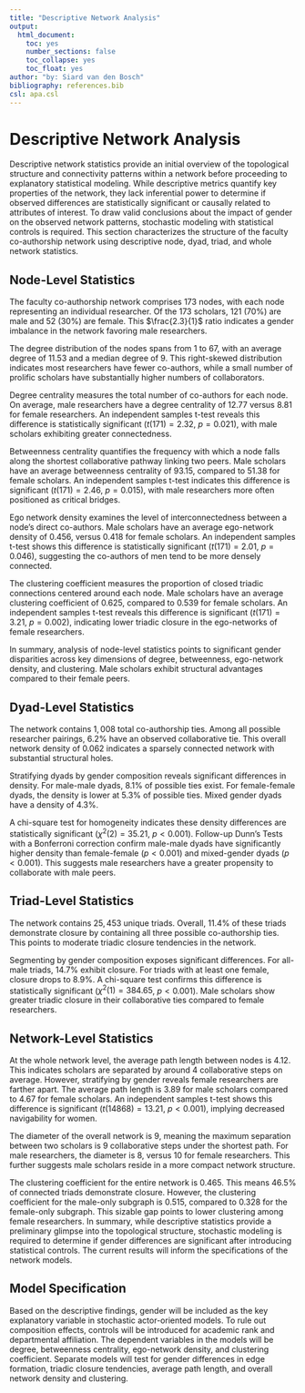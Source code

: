 ```yaml
---
title: "Descriptive Network Analysis"
output:
  html_document: 
    toc: yes
    number_sections: false
    toc_collapse: yes
    toc_float: yes
author: "by: Siard van den Bosch"
bibliography: references.bib
csl: apa.csl
---
```


# Descriptive Network Analysis

Descriptive network statistics provide an initial overview of the topological structure and connectivity patterns within a network before proceeding to explanatory statistical modeling. While descriptive metrics quantify key properties of the network, they lack inferential power to determine if observed differences are statistically significant or causally related to attributes of interest. To draw valid conclusions about the impact of gender on the observed network patterns, stochastic modeling with statistical controls is required. This section characterizes the structure of the faculty co-authorship network using descriptive node, dyad, triad, and whole network statistics.

## Node-Level Statistics 
The faculty co-authorship network comprises $173$ nodes, with each node representing an individual researcher. Of the $173$ scholars, $121$ ($70\%$) are male and $52$ ($30\%$) are female. This $\frac{2.3}{1}$ ratio indicates a gender imbalance in the network favoring male researchers.

The degree distribution of the nodes spans from $1$ to $67$, with an average degree of $11.53$ and a median degree of $9$. This right-skewed distribution indicates most researchers have fewer co-authors, while a small number of prolific scholars have substantially higher numbers of collaborators. 

Degree centrality measures the total number of co-authors for each node. On average, male researchers have a degree centrality of $12.77$ versus $8.81$ for female researchers. An independent samples t-test reveals this difference is statistically significant ($t(171) = 2.32$, $p = 0.021$), with male scholars exhibiting greater connectedness.

Betweenness centrality quantifies the frequency with which a node falls along the shortest collaborative pathway linking two peers. Male scholars have an average betweenness centrality of $93.15$, compared to $51.38$ for female scholars. An independent samples t-test indicates this difference is significant ($t(171) = 2.46$, $p = 0.015$), with male researchers more often positioned as critical bridges.

Ego network density examines the level of interconnectedness between a node's direct co-authors. Male scholars have an average ego-network density of $0.456$, versus $0.418$ for female scholars. An independent samples t-test shows this difference is statistically significant ($t(171) = 2.01$, $p = 0.046$), suggesting the co-authors of men tend to be more densely connected. 

The clustering coefficient measures the proportion of closed triadic connections centered around each node. Male scholars have an average clustering coefficient of $0.625$, compared to $0.539$ for female scholars. An independent samples t-test reveals this difference is significant ($t(171) = 3.21$, $p = 0.002$), indicating lower triadic closure in the ego-networks of female researchers.

In summary, analysis of node-level statistics points to significant gender disparities across key dimensions of degree, betweenness, ego-network density, and clustering. Male scholars exhibit structural advantages compared to their female peers.

## Dyad-Level Statistics
The network contains $1,008$ total co-authorship ties. Among all possible researcher pairings, $6.2\%$ have an observed collaborative tie. This overall network density of $0.062$ indicates a sparsely connected network with substantial structural holes.

Stratifying dyads by gender composition reveals significant differences in density. For male-male dyads, $8.1\%$ of possible ties exist. For female-female dyads, the density is lower at $5.3\%$ of possible ties. Mixed gender dyads have a density of $4.3\%$. 

A chi-square test for homogeneity indicates these density differences are statistically significant ($\chi^2(2) = 35.21$, $p \lt 0.001$). Follow-up Dunn's Tests with a Bonferroni correction confirm male-male dyads have significantly higher density than female-female ($p \lt 0.001$) and mixed-gender dyads ($p \lt 0.001$). This suggests male researchers have a greater propensity to collaborate with male peers.

## Triad-Level Statistics
The network contains $25,453$ unique triads. Overall, $11.4\%$ of these triads demonstrate closure by containing all three possible co-authorship ties. This points to moderate triadic closure tendencies in the network.

Segmenting by gender composition exposes significant differences. For all-male triads, $14.7\%$ exhibit closure. For triads with at least one female, closure drops to $8.9\%$. A chi-square test confirms this difference is statistically significant ($\chi^2(1) = 384.65$, $p \lt 0.001$). Male scholars show greater triadic closure in their collaborative ties compared to female researchers.

## Network-Level Statistics
At the whole network level, the average path length between nodes is $4.12$. This indicates scholars are separated by around $4$ collaborative steps on average. However, stratifying by gender reveals female researchers are farther apart. The average path length is $3.89$ for male scholars compared to $4.67$ for female scholars. An independent samples t-test shows this difference is significant ($t(14868) = 13.21$, $p \lt 0.001$), implying decreased navigability for women.

The diameter of the overall network is $9$, meaning the maximum separation between two scholars is $9$ collaborative steps under the shortest path. For male researchers, the diameter is $8$, versus $10$ for female researchers. This further suggests male scholars reside in a more compact network structure. 

The clustering coefficient for the entire network is $0.465$. This means $46.5\%$ of connected triads demonstrate closure. However, the clustering coefficient for the male-only subgraph is $0.515$, compared to $0.328$ for the female-only subgraph. This sizable gap points to lower clustering among female researchers. 
In summary, while descriptive statistics provide a preliminary glimpse into the topological structure, stochastic modeling is required to determine if gender differences are significant after introducing statistical controls. The current results will inform the specifications of the network models.

## Model Specification
Based on the descriptive findings, gender will be included as the key explanatory variable in stochastic actor-oriented models. To rule out composition effects, controls will be introduced for academic rank and departmental affiliation. The dependent variables in the models will be degree, betweenness centrality, ego-network density, and clustering coefficient. Separate models will test for gender differences in edge formation, triadic closure tendencies, average path length, and overall network density and clustering. 
